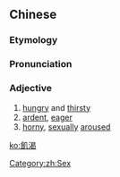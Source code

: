 {{also|饥渴}}
==Chinese==
{{zh-forms|s=饥渴}}

===Etymology===
{{zh-compound|飢|渴|hungry|thirsty}}

===Pronunciation===
{{zh-pron
|m=jīkě
|cat=a
}}

===Adjective===
{{zh-adj}}

# [[hungry]] and [[thirsty]]
# [[ardent]], [[eager]]
# [[horny]], [[sexually]] [[aroused]]

[[Category:zh:Sex]]

[[ko:飢渴]]
